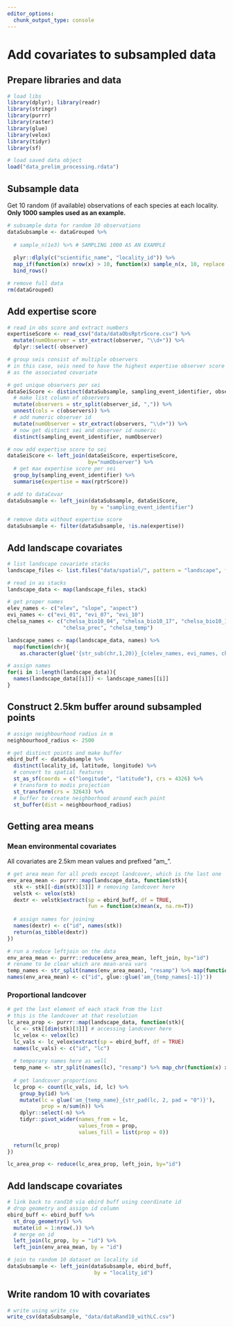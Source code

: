 ```yaml
---
editor_options: 
  chunk_output_type: console
---
```


# Add covariates to subsampled data

## Prepare libraries and data

```r

# load libs
library(dplyr); library(readr)
library(stringr)
library(purrr)
library(raster)
library(glue)
library(velox)
library(tidyr)
library(sf)

# load saved data object
load("data_prelim_processing.rdata")
```

## Subsample data

Get 10 random (if available) observations of each species at each locality.
**Only 1000 samples used as an example.**

```r
# subsample data for random 10 observations
dataSubsample <- dataGrouped %>%
  
  # sample_n(1e3) %>% # SAMPLING 1000 AS AN EXAMPLE
  
  plyr::dlply(c("scientific_name", "locality_id")) %>% 
  map_if(function(x) nrow(x) > 10, function(x) sample_n(x, 10, replace = FALSE)) %>% 
  bind_rows()

# remove full data
rm(dataGrouped)
```

## Add expertise score

```r
# read in obs score and extract numbers
expertiseScore <- read_csv("data/dataObsRptrScore.csv") %>% 
  mutate(numObserver = str_extract(observer, "\\d+")) %>% 
  dplyr::select(-observer)

# group seis consist of multiple observers
# in this case, seis need to have the highest expertise observer score
# as the associated covariate

# get unique observers per sei
dataSeiScore <- distinct(dataSubsample, sampling_event_identifier, observer_id) %>% 
  # make list column of observers
  mutate(observers = str_split(observer_id, ",")) %>% 
  unnest(cols = c(observers)) %>% 
  # add numeric observer id
  mutate(numObserver = str_extract(observers, "\\d+")) %>% 
  # now get distinct sei and observer id numeric
  distinct(sampling_event_identifier, numObserver)

# now add expertise score to sei
dataSeiScore <- left_join(dataSeiScore, expertiseScore,
                          by="numObserver") %>% 
  # get max expertise score per sei
  group_by(sampling_event_identifier) %>% 
  summarise(expertise = max(rptrScore))

# add to dataCovar
dataSubsample <- left_join(dataSubsample, dataSeiScore, 
                           by = "sampling_event_identifier")

# remove data without expertise score
dataSubsample <- filter(dataSubsample, !is.na(expertise))

```

## Add landscape covariates

```r

# list landscape covariate stacks
landscape_files <- list.files("data/spatial/", pattern = "landscape", full.names = T)

# read in as stacks
landscape_data <- map(landscape_files, stack)

# get proper names
elev_names <- c("elev", "slope", "aspect")
evi_names <- c("evi_01", "evi_07", "evi_10")
chelsa_names <- c("chelsa_bio10_04", "chelsa_bio10_17", "chelsa_bio10_18",
                  "chelsa_prec", "chelsa_temp")

landscape_names <- map(landscape_data, names) %>%
  map(function(chr){
    as.character(glue('{str_sub(chr,1,20)}_{c(elev_names, evi_names, chelsa_names, "landcover")}'))})

# assign names
for(i in 1:length(landscape_data)){
  names(landscape_data[[i]]) <- landscape_names[[i]]
}
```

## Construct 2.5km buffer around subsampled points

```r
# assign neighbourhood radius in m
neighbourhood_radius <- 2500

# get distinct points and make buffer
ebird_buff <- dataSubsample %>% 
  distinct(locality_id, latitude, longitude) %>% 
  # convert to spatial features
  st_as_sf(coords = c("longitude", "latitude"), crs = 4326) %>% 
  # transform to modis projection
  st_transform(crs = 32643) %>% 
  # buffer to create neighborhood around each point
  st_buffer(dist = neighbourhood_radius)

```

## Getting area means

### Mean environmental covariates

All covariates are 2.5km mean values and prefixed "am_".

```r
# get area mean for all preds except landcover, which is the last one
env_area_mean <- purrr::map(landscape_data, function(stk){
  stk <- stk[[-dim(stk)[3]]] # removing landcover here
  velstk <- velox(stk)
  dextr <- velstk$extract(sp = ebird_buff, df = TRUE, 
                          fun = function(x)mean(x, na.rm=T))
  
  # assign names for joining
  names(dextr) <- c("id", names(stk))
  return(as_tibble(dextr))
})

# run a reduce leftjoin on the data
env_area_mean <- purrr::reduce(env_area_mean, left_join, by="id")
# rename to be clear which are mean-area vars
temp_names <- str_split(names(env_area_mean), "resamp") %>% map(function(x)x[2])
names(env_area_mean) <- c("id", glue::glue('am_{temp_names[-1]}'))
```

### Proportional landcover

```r
# get the last element of each stack from the list
# this is the landcover at that resolution
lc_area_prop <- purrr::map(landscape_data, function(stk){
  lc <- stk[[dim(stk)[3]]] # accessing landcover here
  lc_velox <- velox(lc)
  lc_vals <- lc_velox$extract(sp = ebird_buff, df = TRUE)
  names(lc_vals) <- c("id", "lc")
  
  # temporary names here as well
  temp_name <- str_split(names(lc), "resamp") %>% map_chr(function(x) x[2])
  
  # get landcover proportions
  lc_prop <- count(lc_vals, id, lc) %>% 
    group_by(id) %>%
    mutate(lc = glue('am_{temp_name}_{str_pad(lc, 2, pad = "0")}'), 
           prop = n/sum(n)) %>% 
    dplyr::select(-n) %>% 
    tidyr::pivot_wider(names_from = lc, 
                       values_from = prop, 
                       values_fill = list(prop = 0))
  
  return(lc_prop)
})

lc_area_prop <- reduce(lc_area_prop, left_join, by="id")

```

## Add landscape covariates

```r
# link back to rand10 via ebird buff using coordinate id
# drop geometry and assign id column
ebird_buff <- ebird_buff %>% 
  st_drop_geometry() %>% 
  mutate(id = 1:nrow(.)) %>% 
  # merge on id
  left_join(lc_prop, by = "id") %>%
  left_join(env_area_mean, by = "id")

# join to random 10 dataset on locality id
dataSubsample <- left_join(dataSubsample, ebird_buff,
                            by = "locality_id")

```

## Write random 10 with covariates

```r
# write using write_csv
write_csv(dataSubsample, "data/dataRand10_withLC.csv")
```

